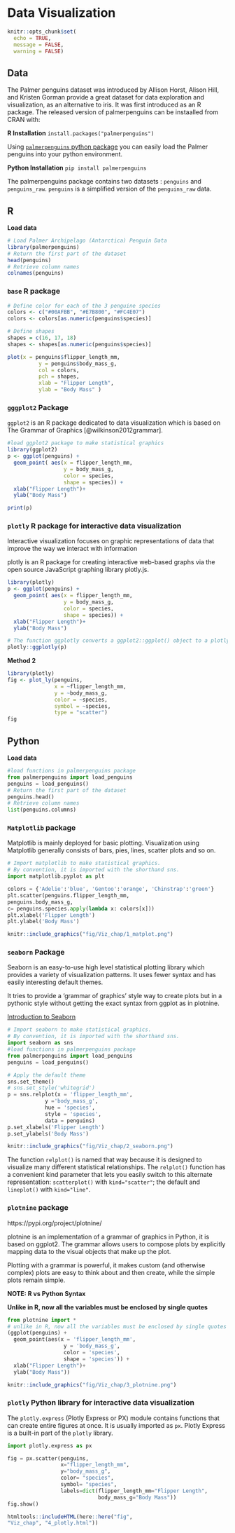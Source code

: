 # Data Visualization

```r
knitr::opts_chunk$set(
  echo = TRUE,
  message = FALSE,
  warning = FALSE)
```

<!--https://juliescholler.gitlab.io/files/M2/M2-CM2-workflow2.html#3-->

## Data


The Palmer penguins dataset was introduced by Allison Horst, Alison Hill, and Kristen Gorman provide a great dataset for data exploration and  visualization, as an alternative to iris. It was first introduced as an R package.  The released version of palmerpenguins can be instaalled from CRAN with:

**R Installation**
`install.packages("palmerpenguins")`

Using [`palmerpenguins` python package](https://pypi.org/project/palmerpenguins/) you can easily load the Palmer penguins into your python environment.

**Python Installation**
`pip install palmerpenguins`

The palmerpenguins package contains two datasets : `penguins` and `penguins_raw`. `penguins` is a simplified version of the `penguins_raw` data.



## R

**Load data**

```r
# Load Palmer Archipelago (Antarctica) Penguin Data
library(palmerpenguins)
# Return the first part of the dataset
head(penguins)
# Retrieve column names
colnames(penguins)
```

### `base` R package

```r
# Define color for each of the 3 penguine species
colors <- c("#00AFBB", "#E7B800", "#FC4E07")
colors <- colors[as.numeric(penguins$species)]

# Define shapes
shapes = c(16, 17, 18) 
shapes <- shapes[as.numeric(penguins$species)]

plot(x = penguins$flipper_length_mm,
          y = penguins$body_mass_g,
          col = colors,
          pch = shapes,
          xlab = "Flipper Length",
          ylab = "Body Mass" )

```

### `gggplot2` Package

`ggplot2` is an R package dedicated to data visualization which  is based on The Grammar of Graphics [@wilkinson2012grammar]. 



```r
#load ggplot2 package to make statistical graphics
library(ggplot2)
p <- ggplot(penguins) +
  geom_point( aes(x = flipper_length_mm,
                  y = body_mass_g,
                  color = species,
                  shape = species)) +
  xlab("Flipper Length")+
  ylab("Body Mass")

print(p)
```


### `plotly` R package for interactive data visualization


Interactive visualization focuses on graphic representations of data that improve the way we interact with information

plotly is an R package for creating interactive web-based graphs via the open source JavaScript graphing library plotly.js.

```r
library(plotly)
p <- ggplot(penguins) +
  geom_point( aes(x = flipper_length_mm,
                  y = body_mass_g,
                  color = species,
                  shape = species)) +
  xlab("Flipper Length")+
  ylab("Body Mass")

# The function ggplotly converts a ggplot2::ggplot() object to a plotly object.
plotly::ggplotly(p)

```


**Method 2**

```r
library(plotly)
fig <- plot_ly(penguins, 
               x = ~flipper_length_mm,
               y = ~body_mass_g, 
               color = ~species,
               symbol = ~species,
               type = "scatter")
fig
```

## Python

<!--python code for the plot https://github.com/mcnakhaee/palmerpenguins-->

**Load data**

```python
#load functions in palmerpenguins package
from palmerpenguins import load_penguins
penguins = load_penguins()
# Return the first part of the dataset
penguins.head()
# Retrieve column names
list(penguins.columns)
```


### `Matplotlib` package

Matplotlib is mainly deployed for basic plotting. Visualization using Matplotlib generally consists of bars, pies, lines, scatter plots and so on. 

```python

# Import matplotlib to make statistical graphics. 
# By convention, it is imported with the shorthand sns.
import matplotlib.pyplot as plt

colors = {'Adelie':'blue', 'Gentoo':'orange', 'Chinstrap':'green'}
plt.scatter(penguins.flipper_length_mm,
penguins.body_mass_g, 
c= penguins.species.apply(lambda x: colors[x]))
plt.xlabel('Flipper Length')
plt.ylabel('Body Mass')
```


```r
knitr::include_graphics("fig/Viz_chap/1_matplot.png")
```


### `seaborn` Package

Seaborn is an easy-to-use high level statistical plotting library which provides a variety of visualization patterns. It uses fewer syntax and has easily interesting default themes.

It tries to provide a ‘grammar of graphics’ style way to create plots but in a pythonic style without getting the exact  syntax from ggplot as in plotnine.
<!--https://www.reddit.com/r/datascience/comments/jvrqxt/matplotlib_seaborn_or_plotnine/


Introduction to Seaborn: https://elitedatascience.com/python-seaborn-tutorial -->


[Introduction to Seaborn](https://elitedatascience.com/python-seaborn-tutorial)


```python
# Import seaborn to make statistical graphics. 
# By convention, it is imported with the shorthand sns.
import seaborn as sns 
#load functions in palmerpenguins package
from palmerpenguins import load_penguins
penguins = load_penguins()

# Apply the default theme
sns.set_theme()
# sns.set_style('whitegrid')
p = sns.relplot(x = 'flipper_length_mm',
            y ='body_mass_g',
            hue = 'species',
            style = 'species',
            data = penguins)
p.set_xlabels('Flipper Length')
p.set_ylabels('Body Mass')   
```

```r
knitr::include_graphics("fig/Viz_chap/2_seaborn.png")
```

The function `relplot()` is named that way because it is designed to visualize many different statistical relationships. The `relplot()` function has a convenient kind parameter that lets you easily switch to this alternate representation:
`scatterplot()` with `kind="scatter"`; the default and `lineplot()` with `kind="line"`. 



### `plotnine` package 


https://pypi.org/project/plotnine/

plotnine is an implementation of a grammar of graphics in Python, it is based on ggplot2. The grammar allows users to compose plots by explicitly mapping data to the visual objects that make up the plot.

Plotting with a grammar is powerful, it makes custom (and otherwise complex) plots are easy to think about and then create, while the simple plots remain simple.


**NOTE: R vs Python Syntax**

**Unlike in R, now all the variables must be enclosed by single quotes**

```python
from plotnine import *
# unlike in R, now all the variables must be enclosed by single quotes
(ggplot(penguins) +
  geom_point(aes(x = 'flipper_length_mm',
                  y = 'body_mass_g',
                  color = 'species',
                  shape = 'species')) +
  xlab("Flipper Length")+
  ylab("Body Mass"))

```

```r
knitr::include_graphics("fig/Viz_chap/3_plotnine.png")
```

### `plotly` Python library for interactive data visualization

The `plotly.express` (Plotly Express or PX) module contains functions that can create entire figures at once. It is usually imported as `px`. Plotly Express is a built-in part of the `plotly` library.

```python
import plotly.express as px

fig = px.scatter(penguins,
                 x="flipper_length_mm",
                 y="body_mass_g",
                 color= "species",
                 symbol= "species",
                 labels=dict(flipper_length_mm="Flipper Length",
                             body_mass_g="Body Mass"))
fig.show()

```

```r
htmltools::includeHTML(here::here("fig",
"Viz_chap", "4_plotly.html"))
```
